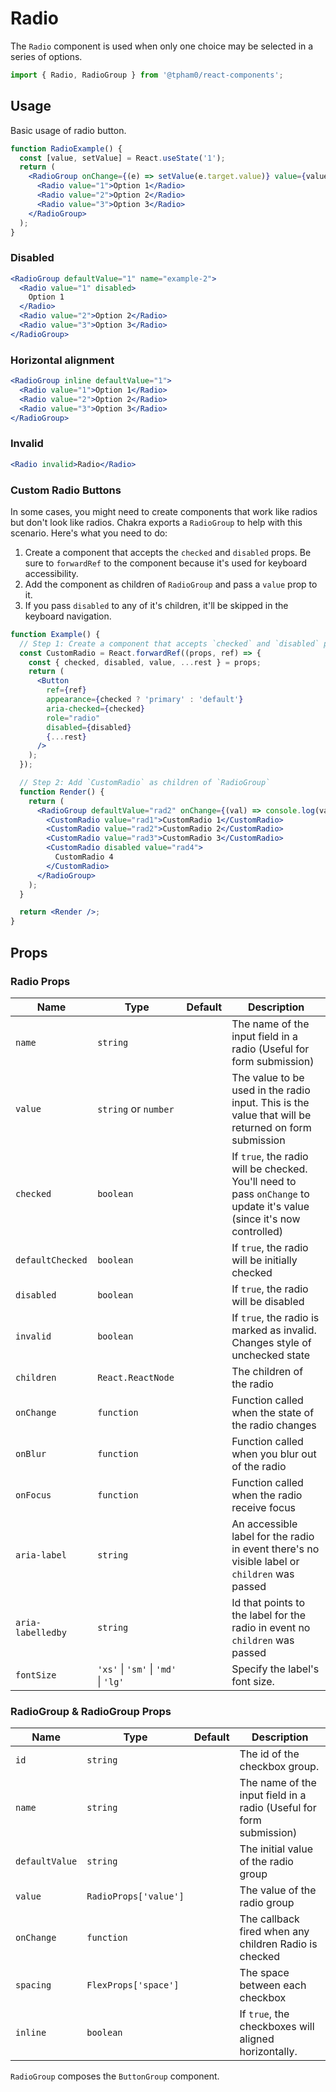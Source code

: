 
<SEO title="Radio" description="Radio buttons are used when only one choice may be selected in a series of options." />

# Radio

The `Radio` component is used when only one choice may be selected in a series of options.

```js
import { Radio, RadioGroup } from '@tpham0/react-components';
```

## Usage

Basic usage of radio button.

```jsx
function RadioExample() {
  const [value, setValue] = React.useState('1');
  return (
    <RadioGroup onChange={(e) => setValue(e.target.value)} value={value} name="example-1">
      <Radio value="1">Option 1</Radio>
      <Radio value="2">Option 2</Radio>
      <Radio value="3">Option 3</Radio>
    </RadioGroup>
  );
}
```

### Disabled

```jsx
<RadioGroup defaultValue="1" name="example-2">
  <Radio value="1" disabled>
    Option 1
  </Radio>
  <Radio value="2">Option 2</Radio>
  <Radio value="3">Option 3</Radio>
</RadioGroup>
```

### Horizontal alignment

```jsx
<RadioGroup inline defaultValue="1">
  <Radio value="1">Option 1</Radio>
  <Radio value="2">Option 2</Radio>
  <Radio value="3">Option 3</Radio>
</RadioGroup>
```

### Invalid

```jsx
<Radio invalid>Radio</Radio>
```

### Custom Radio Buttons

In some cases, you might need to create components that work like radios but
don't look like radios. Chakra exports a `RadioGroup` to help with this
scenario. Here's what you need to do:

1. Create a component that accepts the `checked` and `disabled` props. Be
   sure to `forwardRef` to the component because it's used for keyboard
   accessibility.
2. Add the component as children of `RadioGroup` and pass a `value` prop
   to it.
3. If you pass `disabled` to any of it's children, it'll be skipped in the
   keyboard navigation.

```jsx
function Example() {
  // Step 1: Create a component that accepts `checked` and `disabled` prop
  const CustomRadio = React.forwardRef((props, ref) => {
    const { checked, disabled, value, ...rest } = props;
    return (
      <Button
        ref={ref}
        appearance={checked ? 'primary' : 'default'}
        aria-checked={checked}
        role="radio"
        disabled={disabled}
        {...rest}
      />
    );
  });

  // Step 2: Add `CustomRadio` as children of `RadioGroup`
  function Render() {
    return (
      <RadioGroup defaultValue="rad2" onChange={(val) => console.log(val)} inline>
        <CustomRadio value="rad1">CustomRadio 1</CustomRadio>
        <CustomRadio value="rad2">CustomRadio 2</CustomRadio>
        <CustomRadio value="rad3">CustomRadio 3</CustomRadio>
        <CustomRadio disabled value="rad4">
          CustomRadio 4
        </CustomRadio>
      </RadioGroup>
    );
  }

  return <Render />;
}
```

## Props

### Radio Props

| Name              | Type                                 | Default | Description                                                                                                           |
| ----------------- | ------------------------------------ | ------- | --------------------------------------------------------------------------------------------------------------------- |
| `name`            | `string`                             |         | The name of the input field in a radio (Useful for form submission)                                                   |
| `value`           | `string` or `number`                 |         | The value to be used in the radio input. This is the value that will be returned on form submission                   |
| `checked`         | `boolean`                            |         | If `true`, the radio will be checked. You'll need to pass `onChange` to update it's value (since it's now controlled) |
| `defaultChecked`  | `boolean`                            |         | If `true`, the radio will be initially checked                                                                        |
| `disabled`        | `boolean`                            |         | If `true`, the radio will be disabled                                                                                 |
| `invalid`         | `boolean`                            |         | If `true`, the radio is marked as invalid. Changes style of unchecked state                                           |
| `children`        | `React.ReactNode`                    |         | The children of the radio                                                                                             |
| `onChange`        | `function`                           |         | Function called when the state of the radio changes                                                                   |
| `onBlur`          | `function`                           |         | Function called when you blur out of the radio                                                                        |
| `onFocus`         | `function`                           |         | Function called when the radio receive focus                                                                          |
| `aria-label`      | `string`                             |         | An accessible label for the radio in event there's no visible label or `children` was passed                          |
| `aria-labelledby` | `string`                             |         | Id that points to the label for the radio in event no `children` was passed                                           |
| `fontSize`        | `'xs'` \| `'sm'` \| `'md'` \| `'lg'` |         | Specify the label's font size.                                                                                        |

### RadioGroup & RadioGroup Props

| Name           | Type                  | Default | Description                                                         |
| -------------- | --------------------- | ------- | ------------------------------------------------------------------- |
| `id`           | `string`              |         | The id of the checkbox group.                                       |
| `name`         | `string`              |         | The name of the input field in a radio (Useful for form submission) |
| `defaultValue` | `string`              |         | The initial value of the radio group                                |
| `value`        | `RadioProps['value']` |         | The value of the radio group                                        |
| `onChange`     | `function`            |         | The callback fired when any children Radio is checked               |
| `spacing`      | `FlexProps['space']`  |         | The space between each checkbox                                     |
| `inline`       | `boolean`             |         | If `true`, the checkboxes will aligned horizontally.                |

`RadioGroup` composes the `ButtonGroup` component.

